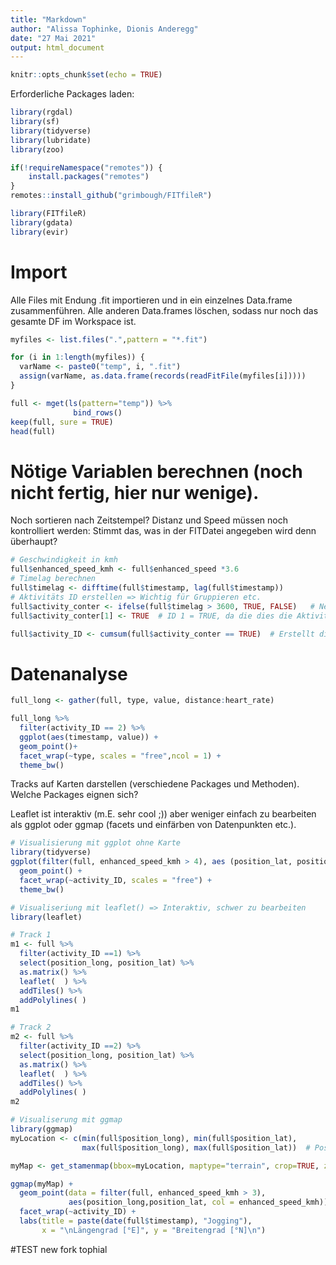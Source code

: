 ```yaml
---
title: "Markdown"
author: "Alissa Tophinke, Dionis Anderegg"
date: "27 Mai 2021"
output: html_document
---
```


```r
knitr::opts_chunk$set(echo = TRUE)

```

Erforderliche Packages laden:
```r
library(rgdal) 
library(sf)
library(tidyverse)
library(lubridate)
library(zoo)

if(!requireNamespace("remotes")) {
    install.packages("remotes")
}
remotes::install_github("grimbough/FITfileR")

library(FITfileR)
library(gdata)
library(evir)
```

# Import
Alle Files mit Endung .fit importieren und in ein einzelnes Data.frame zusammenführen. Alle anderen Data.frames löschen, sodass nur noch das gesamte DF im Workspace ist.
```r
myfiles <- list.files(".",pattern = "*.fit")

for (i in 1:length(myfiles)) {
  varName <- paste0("temp", i, ".fit")
  assign(varName, as.data.frame(records(readFitFile(myfiles[i]))))
}

full <- mget(ls(pattern="temp")) %>%
              bind_rows()
keep(full, sure = TRUE)
head(full)
```

# Nötige Variablen berechnen (noch nicht fertig, hier nur wenige). 

Noch sortieren nach Zeitstempel? Distanz und Speed müssen noch kontrolliert werden: Stimmt das, was in der FITDatei angegeben wird denn überhaupt?
```r
# Geschwindigkeit in kmh
full$enhanced_speed_kmh <- full$enhanced_speed *3.6
# Timelag berechnen
full$timelag <- difftime(full$timestamp, lag(full$timestamp))
# Aktivitäts ID erstellen => Wichtig für Gruppieren etc.
full$activity_conter <- ifelse(full$timelag > 3600, TRUE, FALSE)   # Neue ID wenn mehr als 1 Stunde timelag
full$activity_conter[1] <- TRUE  # ID 1 = TRUE, da die dies die Aktivität nummer 1 ist

full$activity_ID <- cumsum(full$activity_conter == TRUE)  # Erstellt die AktivitätsID basierend auf Conter
```

# Datenanalyse
```r
full_long <- gather(full, type, value, distance:heart_rate)

full_long %>%
  filter(activity_ID == 2) %>%
  ggplot(aes(timestamp, value)) +
  geom_point()+
  facet_wrap(~type, scales = "free",ncol = 1) +
  theme_bw()
```



Tracks auf Karten darstellen (verschiedene Packages und Methoden). Welche Packages eignen sich?

Leaflet ist interaktiv (m.E. sehr cool ;)) aber weniger einfach zu bearbeiten als ggplot oder ggmap (facets und einfärben von Datenpunkten etc.).
```r
# Visualisierung mit ggplot ohne Karte
library(tidyverse)
ggplot(filter(full, enhanced_speed_kmh > 4), aes (position_lat, position_long, col = enhanced_speed_kmh)) +
  geom_point() +
  facet_wrap(~activity_ID, scales = "free") +
  theme_bw()

# Visualiseriung mit leaflet() => Interaktiv, schwer zu bearbeiten
library(leaflet)

# Track 1
m1 <- full %>%
  filter(activity_ID ==1) %>%
  select(position_long, position_lat) %>% 
  as.matrix() %>%
  leaflet(  ) %>%
  addTiles() %>%
  addPolylines( )
m1

# Track 2
m2 <- full %>%
  filter(activity_ID ==2) %>%
  select(position_long, position_lat) %>% 
  as.matrix() %>%
  leaflet(  ) %>%
  addTiles() %>%
  addPolylines( )
m2

# Visualiserung mit ggmap
library(ggmap)
myLocation <- c(min(full$position_long), min(full$position_lat), 
                max(full$position_long), max(full$position_lat))  # Position definieren für Karten

myMap <- get_stamenmap(bbox=myLocation, maptype="terrain", crop=TRUE, zoom = 13)  # Kartenimport

ggmap(myMap) +
  geom_point(data = filter(full, enhanced_speed_kmh > 3), 
             aes(position_long,position_lat, col = enhanced_speed_kmh)) +
  facet_wrap(~activity_ID) +
  labs(title = paste(date(full$timestamp), "Jogging"),
       x = "\nLängengrad [°E]", y = "Breitengrad [°N]\n")
```

#TEST new fork tophial
